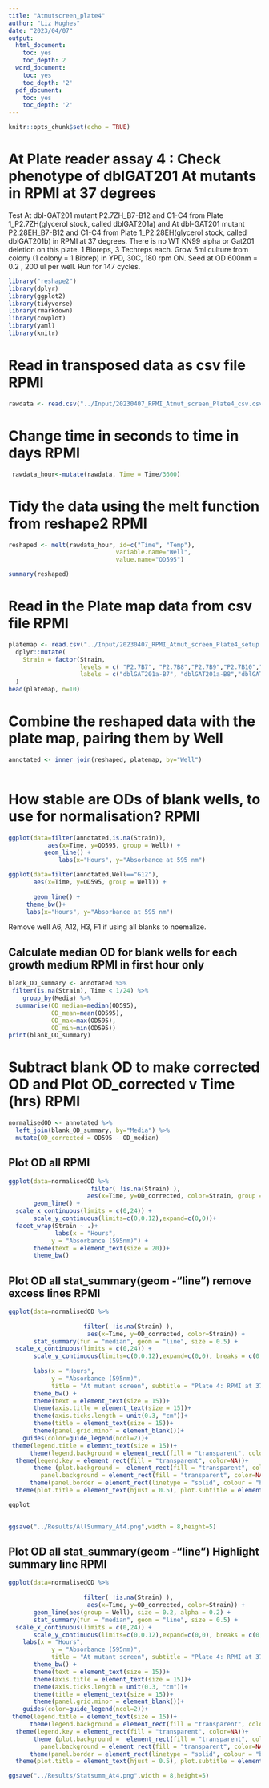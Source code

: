```yaml
---
title: "Atmutscreen_plate4"
author: "Liz Hughes"
date: "2023/04/07"
output: 
  html_document:
    toc: yes
    toc_depth: 2
  word_document:
    toc: yes
    toc_depth: '2'
  pdf_document:
    toc: yes
    toc_depth: '2'
---
```


```r
knitr::opts_chunk$set(echo = TRUE)
```


# At Plate reader assay 4 : Check phenotype of dblGAT201 At mutants in RPMI at 37 degrees

Test At dbl-GAT201 mutant P2.7ZH_B7-B12 and C1-C4 from Plate 1_P2.7ZH(glycerol stock, called dblGAT201a) and At dbl-GAT201 mutant P2.28EH_B7-B12 and C1-C4 from Plate 1_P2.28EH(glycerol stock, called dblGAT201b) in RPMI at 37 degrees.
There is no WT KN99 alpha or Gat201 deletion on this plate.
1 Bioreps, 3 Techreps each.
Grow 5ml culture from colony (1 colony = 1 Biorep) in YPD, 30C, 180 rpm ON.
Seed at OD 600nm = 0.2 , 200 ul per well.
Run for 147 cycles.

```r

library("reshape2")
library(dplyr)
library(ggplot2)
library(tidyverse)
library(rmarkdown)
library(cowplot)
library(yaml)
library(knitr)
```



# Read in transposed data as csv file RPMI

```r

rawdata <- read.csv("../Input/20230407_RPMI_Atmut_screen_Plate4_csv.csv")

```

# Change time in seconds to time in days RPMI

```r

 rawdata_hour<-mutate(rawdata, Time = Time/3600)

```

# Tidy the data using the melt function from reshape2 RPMI

```r

reshaped <- melt(rawdata_hour, id=c("Time", "Temp"), 
                              variable.name="Well",
                              value.name="OD595")

summary(reshaped)
```

# Read in the Plate map data from csv file RPMI

```r

platemap <- read.csv("../Input/20230407_RPMI_Atmut_screen_Plate4_setup.csv") %>%     
  dplyr::mutate(
    Strain = factor(Strain, 
                    levels = c( "P2.7B7", "P2.7B8","P2.7B9","P2.7B10","P2.7B11","P2.7B12","P2.7C1","P2.7C2","P2.7C3","P2.7C4", "P2.28B7","P2.28B8","P2.28B9","P2.28B10","P2.28B11","P2.28B12","P2.28C1","P2.28C2","P2.28C3","P2.28C4"),
                    labels = c("dblGAT201a-B7", "dblGAT201a-B8","dblGAT201a-B9","dblGAT201a-B10","dblGAT201a-B11","dblGAT201a-B12","dblGAT201a-C1","dblGAT201a-C2","dblGAT201a-C3", "dblGAT201b-C4", "dblGAT201b-B7","dblGAT201b-B8","dblGAT201b-B9","dblGAT201b-B10","dblGAT201b-B11","dblGAT201b-B12","dblGAT201b-C1","dblGAT201b-C2","dblGAT201b-C3","dblGAT201b-C4"))
  )
head(platemap, n=10)


```

# Combine the reshaped data with the plate map, pairing them by Well 

```r

annotated <- inner_join(reshaped, platemap, by="Well")
 
```

# How stable are ODs of blank wells, to use for normalisation? RPMI

```r

ggplot(data=filter(annotated,is.na(Strain)),
           aes(x=Time, y=OD595, group = Well)) + 
          geom_line() + 
              labs(x="Hours", y="Absorbance at 595 nm")
```


```r

ggplot(data=filter(annotated,Well=="G12"), 
       aes(x=Time, y=OD595, group = Well)) + 
 
       geom_line() + 
     theme_bw()+
     labs(x="Hours", y="Absorbance at 595 nm")

```

Remove well A6, A12, H3, F1 if using all blanks to noemalize.

## Calculate median OD for blank wells for each growth medium RPMI in first hour only


```r

blank_OD_summary <- annotated %>%
 filter(is.na(Strain), Time < 1/24) %>%
    group_by(Media) %>%
  summarise(OD_median=median(OD595),
            OD_mean=mean(OD595),
            OD_max=max(OD595),
            OD_min=min(OD595))
print(blank_OD_summary)
```

# Subtract blank OD to make corrected OD and Plot OD_corrected v Time (hrs) RPMI

```r

normalisedOD <- annotated %>%
  left_join(blank_OD_summary, by="Media") %>%
  mutate(OD_corrected = OD595 - OD_median)

```

## Plot OD all RPMI

```r

ggplot(data=normalisedOD %>%
                       filter( !is.na(Strain) ), 
                      aes(x=Time, y=OD_corrected, color=Strain, group = Well)) + 
       geom_line() +
  scale_x_continuous(limits = c(0,24)) +
       scale_y_continuous(limits=c(0,0.12),expand=c(0,0))+
  facet_wrap(Strain ~ .)+
             labs(x = "Hours",
            y = "Absorbance (595nm)") +
       theme(text = element_text(size = 20))+
       theme_bw()
```




## Plot OD all stat_summary(geom -"line") remove excess lines RPMI

```r

ggplot(data=normalisedOD %>%
         
                     filter( !is.na(Strain) ), 
                      aes(x=Time, y=OD_corrected, color=Strain)) + 
       stat_summary(fun = "median", geom = "line", size = 0.5) +
  scale_x_continuous(limits = c(0,24)) +
       scale_y_continuous(limits=c(0,0.12),expand=c(0,0), breaks = c(0, 0.05, 0.1)) +
  
       labs(x = "Hours",
            y = "Absorbance (595nm)",
            title = "At mutant screen", subtitle = "Plate 4: RPMI at 37 degrees") +
       theme_bw() +
       theme(text = element_text(size = 15))+
       theme(axis.title = element_text(size = 15))+
       theme(axis.ticks.length = unit(0.3, "cm"))+
       theme(title = element_text(size = 15))+
       theme(panel.grid.minor = element_blank())+
    guides(color=guide_legend(ncol=2))+
 theme(legend.title = element_text(size = 15))+
      theme(legend.background = element_rect(fill = "transparent", color=NA))+
  theme(legend.key = element_rect(fill = "transparent", color=NA))+
       theme (plot.background =  element_rect(fill = "transparent", color=NA), 
         panel.background = element_rect(fill = "transparent", color=NA),)+
      theme(panel.border = element_rect(linetype = "solid", colour = "black", size = 2))+
  theme(plot.title = element_text(hjust = 0.5), plot.subtitle = element_text(hjust = 0.5) )

ggplot
       
```


```r

ggsave("../Results/AllSummary_At4.png",width = 8,height=5)
```


## Plot OD all stat_summary(geom -"line") Highlight summary line RPMI

```r

ggplot(data=normalisedOD %>%
         
                     filter( !is.na(Strain) ), 
                      aes(x=Time, y=OD_corrected, color=Strain)) + 
       geom_line(aes(group = Well), size = 0.2, alpha = 0.2) + 
       stat_summary(fun = "median", geom = "line", size = 0.5) +
  scale_x_continuous(limits = c(0,24)) +
       scale_y_continuous(limits=c(0,0.12),expand=c(0,0), breaks = c(0, 0.05, 0.1)) +
    labs(x = "Hours",
            y = "Absorbance (595nm)",
            title = "At mutant screen", subtitle = "Plate 4: RPMI at 37 degrees") +
       theme_bw() +
       theme(text = element_text(size = 15))+
       theme(axis.title = element_text(size = 15))+
       theme(axis.ticks.length = unit(0.3, "cm"))+
       theme(title = element_text(size = 15))+
       theme(panel.grid.minor = element_blank())+
    guides(color=guide_legend(ncol=2))+
 theme(legend.title = element_text(size = 15))+
      theme(legend.background = element_rect(fill = "transparent", color=NA))+
  theme(legend.key = element_rect(fill = "transparent", color=NA))+
       theme (plot.background =  element_rect(fill = "transparent", color=NA), 
         panel.background = element_rect(fill = "transparent", color=NA),)+
      theme(panel.border = element_rect(linetype = "solid", colour = "black", size = 2))+
  theme(plot.title = element_text(hjust = 0.5), plot.subtitle = element_text(hjust = 0.5) )
```

```r

ggsave("../Results/Statsumm_At4.png",width = 8,height=5)
```








